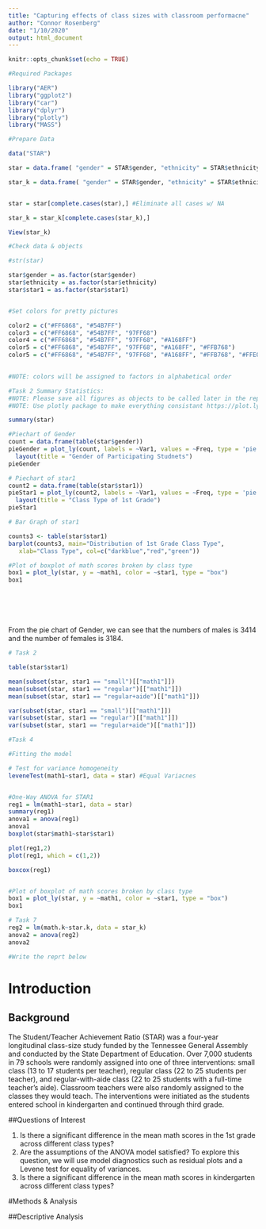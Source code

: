 ```yaml
---
title: "Capturing effects of class sizes with classroom performacne"
author: "Connor Rosenberg"
date: "1/10/2020"
output: html_document
---
```


```r
knitr::opts_chunk$set(echo = TRUE)
```

```r
#Required Packages

library("AER")
library("ggplot2")
library("car")
library("dplyr")
library("plotly")
library("MASS")

```

```r
#Prepare Data

data("STAR")

star = data.frame( "gender" = STAR$gender, "ethnicity" = STAR$ethnicity, "star1" = STAR$star1, "math1" = STAR$math1)

star_k = data.frame( "gender" = STAR$gender, "ethnicity" = STAR$ethnicity, "star.k" = STAR$stark, "math.k" = STAR$mathk)


star = star[complete.cases(star),] #Eliminate all cases w/ NA

star_k = star_k[complete.cases(star_k),]
```

```r
View(star_k)
```


```r
#Check data & objects

#str(star)

star$gender = as.factor(star$gender)
star$ethnicity = as.factor(star$ethnicity)
star$star1 = as.factor(star$star1)



```


```r
#Set colors for pretty pictures

color2 = c("#FF6868", "#54B7FF")
color3 = c("#FF6868", "#54B7FF", "97FF68")
color4 = c("#FF6868", "#54B7FF", "97FF68", "#A168FF")
color5 = c("#FF6868", "#54B7FF", "97FF68", "#A168FF", "#FFB768")
color5 = c("#FF6868", "#54B7FF", "97FF68", "#A168FF", "#FFB768", "#FFE068")
 

#NOTE: colors will be assigned to factors in alphabetical order
```


```r
#Task 2 Summary Statistics:
#NOTE: Please save all figures as objects to be called later in the report
#NOTE: Use plotly package to make everything consistant https://plot.ly/r

summary(star)

#Piechart of Gender
count = data.frame(table(star$gender))
pieGender = plot_ly(count, labels = ~Var1, values = ~Freq, type = 'pie') %>%
  layout(title = "Gender of Participating Studnets")
pieGender

# Piechart of star1
count2 = data.frame(table(star$star1))
pieStar1 = plot_ly(count2, labels = ~Var1, values = ~Freq, type = 'pie') %>%
  layout(title = "Class Type of 1st Grade")
pieStar1

# Bar Graph of star1

counts3 <- table(star$star1)
barplot(counts3, main="Distribution of 1st Grade Class Type", 
   xlab="Class Type", col=c("darkblue","red","green"))

#Plot of boxplot of math scores broken by class type
box1 = plot_ly(star, y = ~math1, color = ~star1, type = "box")
box1







```
From the pie chart of Gender, we can see that the numbers of males is 3414 and the number of females is 3184.




```r
# Task 2

table(star$star1)

mean(subset(star, star1 == "small")[["math1"]])
mean(subset(star, star1 == "regular")[["math1"]])
mean(subset(star, star1 == "regular+aide")[["math1"]])

var(subset(star, star1 == "small")[["math1"]])
var(subset(star, star1 == "regular")[["math1"]])
var(subset(star, star1 == "regular+aide")[["math1"]])

```




```r
#Task 4
```


```r
#Fitting the model

# Test for variance homogeneity
leveneTest(math1~star1, data = star) #Equal Variacnes


#One-Way ANOVA for STAR1
reg1 = lm(math1~star1, data = star)
summary(reg1)
anova1 = anova(reg1)
anova1
boxplot(star$math1~star$star1)

plot(reg1,2)
plot(reg1, which = c(1,2))

boxcox(reg1)


#Plot of boxplot of math scores broken by class type
box1 = plot_ly(star, y = ~math1, color = ~star1, type = "box")
box1
```


```r
# Task 7
reg2 = lm(math.k~star.k, data = star_k)
anova2 = anova(reg2)
anova2

```

```r
#Write the reprt below
```



# Introduction

## Background

The Student/Teacher Achievement Ratio (STAR) was a four-year longitudinal class-size study funded by the Tennessee General Assembly and conducted by the State Department of Education. Over 7,000 students in 79 schools were randomly assigned into one of three interventions: small class (13 to 17 students per teacher), regular class (22 to 25 students per teacher), and regular-with-aide class (22 to 25 students with a full-time teacher's aide). Classroom teachers were also randomly assigned to the classes they would teach. The interventions were initiated as the students entered school in kindergarten and continued through third grade.

##Questions of Interest

1. Is there a significant difference in the mean math scores in the 1st grade across different class types?
2. Are the assumptions of the ANOVA model satisfied? To explore this question, we will use model diagnostics such as residual plots and a Levene test for equality of variances.
3. Is there a significant difference in the mean math scores in kindergarten across different class types?

#Methods & Analysis

##Descriptive Analysis



